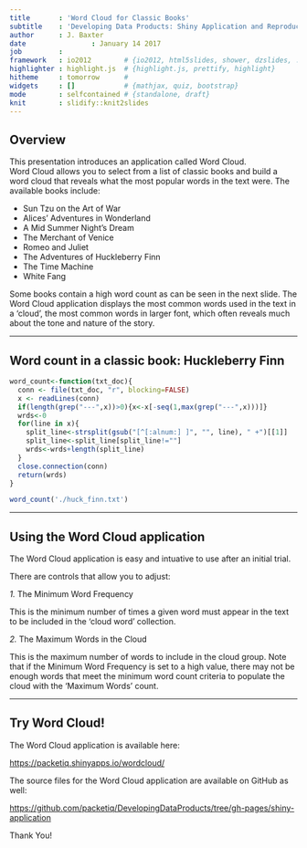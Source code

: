---
title       : 'Word Cloud for Classic Books'
subtitle    : 'Developing Data Products: Shiny Application and Reproducable Pitch'
author      : J. Baxter
date				: January 14 2017
job         : 
framework   : io2012        # {io2012, html5slides, shower, dzslides, ...}
highlighter : highlight.js  # {highlight.js, prettify, highlight}
hitheme     : tomorrow      # 
widgets     : []            # {mathjax, quiz, bootstrap}
mode        : selfcontained # {standalone, draft}
knit        : slidify::knit2slides
---

<style>
.title-slide {
  background-color: #FFFFFF; /* #EDE0CF; ; #CA9F9D*/
  background-image:url(http://goo.gl/EpXln);
  
}

.title-slide hgroup > h1 { 
	color: #6000FF; 
}

.title-slide hgroup > h2 { 
	color: #8000FF;
}

slide:not(.segue) h1{color: #0548FF}
slide:not(.segue) h2{color: #0548FF}
  
</style>

## Overview  

This presentation introduces an application called Word Cloud.  
Word Cloud allows you to select from a list of classic books and build a word cloud that reveals what the most popular words in the text were. The available books include:  

* Sun Tzu on the Art of War  
* Alices' Adventures in Wonderland  
* A Mid Summer Night's Dream  
* The Merchant of Venice  
* Romeo and Juliet  
* The Adventures of Huckleberry Finn  
* The Time Machine  
* White Fang 

Some books contain a high word count as can be seen in the next slide. The Word Cloud application displays the most common words used in the text in a 'cloud', the most common words in larger font, which often reveals much about the tone and nature of the story.  

---

## Word count in a classic book: Huckleberry Finn  


```{r}

word_count<-function(txt_doc){
  conn <- file(txt_doc, "r", blocking=FALSE)
  x <- readLines(conn)
  if(length(grep("---",x))>0){x<-x[-seq(1,max(grep("---",x)))]}
  wrds<-0
  for(line in x){
    split_line<-strsplit(gsub("[^[:alnum:] ]", "", line), " +")[[1]]
    split_line<-split_line[split_line!=""]
    wrds<-wrds+length(split_line)
  }
  close.connection(conn)
  return(wrds)
}

word_count('./huck_finn.txt')
```

---

## Using the Word Cloud application  

The Word Cloud application is easy and intuative to use after an initial trial.  

There are controls that allow you to adjust:

*1.* The Minimum Word Frequency

This is the minimum number of times a given word must appear in the text to be included in the 'cloud word' collection.  

*2.* The Maximum Words in the Cloud

This is the maximum number of words to include in the cloud group. Note that if the Minimum Word Frequency is set to a high value, there may not be enough words that meet the minimum word count criteria to populate the cloud with the 'Maximum Words' count.  

---

## Try Word Cloud!  

The Word Cloud application is available here:  

[https://packetiq.shinyapps.io/wordcloud/](https://packetiq.shinyapps.io/wordcloud/)  

The source files for the Word Cloud application are available on GitHub as well:  

[https://github.com/packetiq/DevelopingDataProducts/tree/gh-pages/shiny-application](https://github.com/packetiq/DevelopingDataProducts/tree/gh-pages/shiny-application)  


Thank You!


